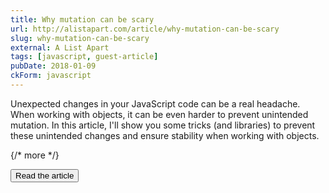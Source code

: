```yaml
---
title: Why mutation can be scary
url: http://alistapart.com/article/why-mutation-can-be-scary
slug: why-mutation-can-be-scary
external: A List Apart
tags: [javascript, guest-article]
pubDate: 2018-01-09
ckForm: javascript
---
```


Unexpected changes in your JavaScript code can be a real headache. When working with objects, it can be even harder to prevent unintended mutation. In this article, I'll show you some tricks (and libraries) to prevent these unintended changes and ensure stability when working with objects.

{/* more */}

<Button href={frontmatter.url}>Read the article</Button>
